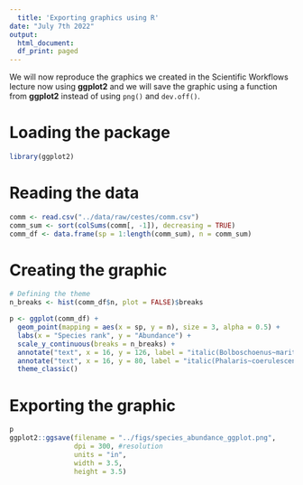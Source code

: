 ```yaml
---
  title: 'Exporting graphics using R'
date: "July 7th 2022"
output:
  html_document:
  df_print: paged
---
```


We will now reproduce the graphics we created in the Scientific Workflows lecture now using **ggplot2** and we will save the graphic using a function from **ggplot2** instead of using `png()` and `dev.off()`.

# Loading the package

```r
library(ggplot2)
```

# Reading the data

```r
comm <- read.csv("../data/raw/cestes/comm.csv")
comm_sum <- sort(colSums(comm[, -1]), decreasing = TRUE)
comm_df <- data.frame(sp = 1:length(comm_sum), n = comm_sum)
```

# Creating the graphic

```r
# Defining the theme
n_breaks <- hist(comm_df$n, plot = FALSE)$breaks

p <- ggplot(comm_df) +
  geom_point(mapping = aes(x = sp, y = n), size = 3, alpha = 0.5) +
  labs(x = "Species rank", y = "Abundance") +
  scale_y_continuous(breaks = n_breaks) +
  annotate("text", x = 16, y = 126, label = "italic(Bolboschoenus~maritimus)", parse = TRUE, size = 2) +
  annotate("text", x = 16, y = 80, label = "italic(Phalaris~coerulescenss)", parse = TRUE, size = 2) +
  theme_classic()
```

# Exporting the graphic

```r

p
ggplot2::ggsave(filename = "../figs/species_abundance_ggplot.png",
                dpi = 300, #resolution
                units = "in",
                width = 3.5,
                height = 3.5)
```
